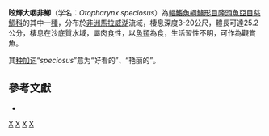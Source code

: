 {{Speciesbox
| status = LC
| status_system = IUCN3.1
| taxon = Otopharynx speciosus
| authority = [[Trewavas|Trewavas]], 1935
| synonyms = *''Haplochromis speciosus''<br /><small>Trewavas, 1935</small>
*''Cyrtocara speciosa''<br /><small>Trewavas, 1935</small>
}}
'''眩輝大咽非鯽'''（学名：''Otopharynx speciosus''）為[[輻鰭魚綱|輻鰭魚綱]][[鱸形目|鱸形目]][[隆頭魚亞目|隆頭魚亞目]][[慈鯛科|慈鯛科]]的其中一[[種|種]]，分布於[[非洲|非洲]][[馬拉威湖|馬拉威湖]]流域，棲息深度3-20公尺，體長可達25.2公分，棲息在沙底質水域，屬肉食性，以[[魚類|魚類]]為食，生活習性不明，可作為觀賞魚。

其[[种加词|种加词]]“''speciosus''”意为“好看的”、“艳丽的”。

== 參考文獻 ==
*{{FishBase_species|genus=Otopharynx|species=speciosus|year=2013|month=4}}

{{Taxonbar|from=Q3317452}}

[[Category:IUCN红色名录无危物种|X]]
[[Category:觀賞魚|X]]
[[Category:大咽非鯽屬|X]]
[[Category:1935年描述的魚類|X]]


{{鱸形目小作品}}